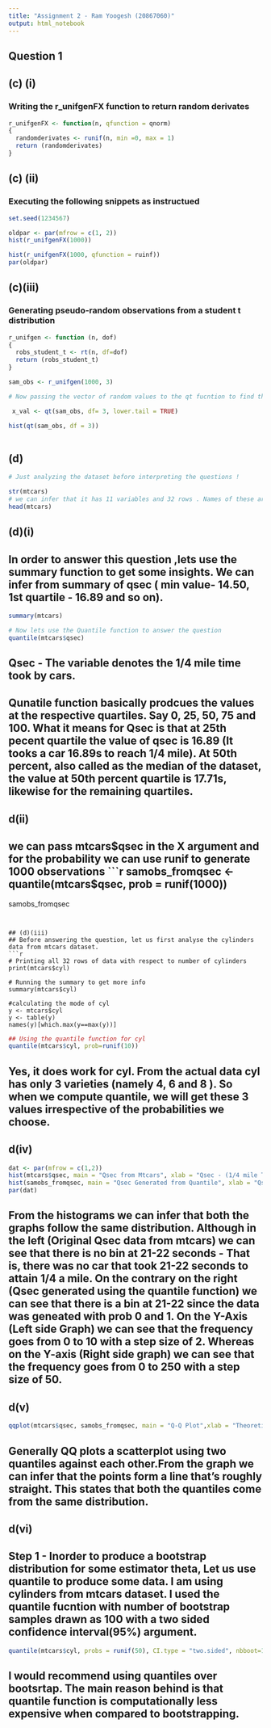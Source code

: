 ```yaml
---
title: "Assignment 2 - Ram Yoogesh (20867060)"
output: html_notebook
---
```


## Question 1 

## (c) (i)
### Writing the r_unifgenFX function to return random derivates 
```r
r_unifgenFX <- function(n, qfunction = qnorm)
{
  randomderivates <- runif(n, min =0, max = 1)
  return (randomderivates)
}
```

## (c) (ii)
### Executing the following snippets as instructued 
```r
set.seed(1234567)

oldpar <- par(mfrow = c(1, 2))
hist(r_unifgenFX(1000))

hist(r_unifgenFX(1000, qfunction = ruinf))
par(oldpar)
```
## (c)(iii)
### Generating pseudo-random observations from a student t distribution 
```r

r_unifgen <- function (n, dof)
{
  robs_student_t <- rt(n, df=dof)
  return (robs_student_t)
}
```

```r
sam_obs <- r_unifgen(1000, 3)

# Now passing the vector of random values to the qt fucntion to find the quantile values. 

 x_val <- qt(sam_obs, df= 3, lower.tail = TRUE)

hist(qt(sam_obs, df = 3))
 
``` 

## (d)
```r
# Just analyzing the dataset before interpreting the questions ! 

str(mtcars)
# we can infer that it has 11 variables and 32 rows . Names of these are mpg, cyl, disp, hp, drat, wt, qsec, vs, am, gear, card
head(mtcars)

```


## (d)(i)
## In order to answer this question ,lets use the summary function to get some insights. We can infer from summary of qsec ( min value- 14.50, 1st quartile - 16.89 and so on). 
```r
summary(mtcars)
```
```r
# Now lets use the Quantile function to answer the question 
quantile(mtcars$qsec)
```
## Qsec - The variable denotes the 1/4 mile time took by cars.
## Qunatile function basically prodcues the values at the respective quartiles. Say 0, 25, 50, 75 and 100. What it means for Qsec is that at 25th pecent quartile the value of qsec is 16.89 (It tooks a car 16.89s to reach 1/4 mile). At 50th percent, also called as the median of the dataset, the value at 50th percent quartile is 17.71s, likewise for the remaining quartiles.


## d(ii)
## we can pass mtcars$qsec in the X argument and for the probability we can use runif to generate 1000 observations
```r
samobs_fromqsec <- quantile(mtcars$qsec, prob = runif(1000))
samobs_fromqsec
```


## (d)(iii)
## Before answering the question, let us first analyse the cylinders data from mtcars dataset.
```r
# Printing all 32 rows of data with respect to number of cylinders
print(mtcars$cyl)

# Running the summary to get more info
summary(mtcars$cyl)

#calculating the mode of cyl
y <- mtcars$cyl
y <- table(y)
names(y)[which.max(y==max(y))]
```
```r
## Using the quantile function for cyl
quantile(mtcars$cyl, prob=runif(10))
```

## Yes, it does work for cyl. From the actual data cyl has only 3 varieties (namely 4, 6 and 8 ). So when we compute quantile, we will get these 3 values irrespective of the probabilities we choose. 



## d(iv)
```r
dat <- par(mfrow = c(1,2))
hist(mtcars$qsec, main = "Qsec from Mtcars", xlab = "Qsec - (1/4 mile Time)", col = 'red')
hist(samobs_fromqsec, main = "Qsec Generated from Quantile", xlab = "Qsec - (1/4 Time) - Generated", col='skyblue')
par(dat)

```

## From the histograms we can infer that both the graphs follow the same distribution. Although in the left (Original Qsec data from mtcars) we can see that there is no bin at 21-22 seconds - That is, there was no car that took 21-22 seconds to attain 1/4 a mile. On the contrary on the right (Qsec generated using the quantile function) we can see that there is a bin at 21-22 since the data was geneated with prob 0 and 1. On the Y-Axis (Left side Graph) we can see that the frequency goes from 0 to 10 with a step size of 2. Whereas on the Y-axis (Right side graph) we can see that the frequency goes from 0 to 250 with a step size of 50.


## d(v)
```r
qqplot(mtcars$qsec, samobs_fromqsec, main = "Q-Q Plot",xlab = "Theoretical Observations", ylab = "Sample Observations")

```

## Generally QQ plots a scatterplot using two quantiles against each other.From the graph we can infer that the points form a line that's roughly straight. This states that both the quantiles come from the same distribution. 

## d(vi)
## Step 1 - Inorder to produce a bootstrap distribution for some estimator theta, Let us use quantile to produce some data. I am using cylinders from mtcars dataset. I used the quantile fucntion with number of bootstrap samples drawn as 100 with a two sided confidence interval(95%) argument. 
```r

quantile(mtcars$cyl, probs = runif(50), CI.type = "two.sided", nbboot=100)

```
## I would recommend using quantiles over bootsrtap. The main reason behind is that quantile function is computationally less expensive when compared to bootstrapping. 


